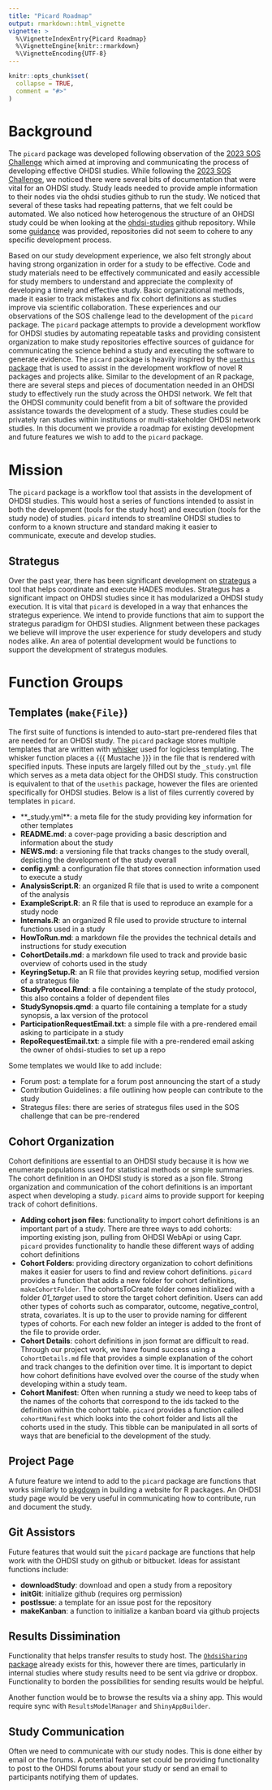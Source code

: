 ```yaml
---
title: "Picard Roadmap"
output: rmarkdown::html_vignette
vignette: >
  %\VignetteIndexEntry{Picard Roadmap}
  %\VignetteEngine{knitr::rmarkdown}
  %\VignetteEncoding{UTF-8}
---
```


```r
knitr::opts_chunk$set(
  collapse = TRUE,
  comment = "#>"
)
```


# Background

The `picard` package was developed following observation of the [2023 SOS Challenge](https://ohdsi.org/sos-challenge/) which aimed at improving and communicating the process of developing effective OHDSI studies. While following the [2023 SOS Challenge](https://ohdsi.org/sos-challenge/), we noticed there were several bits of documentation that were vital for an OHDSI study. Study leads needed to provide ample information to their nodes via the ohdsi studies github to run the study. We noticed that several of these tasks had repeating patterns, that we felt could be automated. We also noticed how heterogenous the structure of an OHDSI study could be when looking at the [ohdsi-studies](https://github.com/ohdsi-studies) github repository. While some [guidance](https://github.com/ohdsi-studies/StudyRepoTemplate) was provided, repositories did not seem to cohere to any specific development process. 

Based on our study development experience, we also felt strongly about having strong organization in order for a study to be effective. Code and study materials need to be effectively communicated and easily accessible for study members to understand and appreciate the complexity of developing a timely and effective study. Basic organizational methods, made it easier to track mistakes and fix cohort definitions as studies improve via scientific collaboration. These experiences and our observations of the SOS challenge lead to the development of the `picard` package. The `picard` package attempts to provide a development workflow for OHDSI studies by automating repeatable tasks and providing consistent organization to make study repositories effective sources of guidance for communicating the science behind a study and executing the software to generate evidence. The `picard` package is heavily inspired by the [`usethis` package](https://usethis.r-lib.org/) that is used to assist in the development workflow of novel R packages and projects alike. Similar to the development of an R package, there are several steps and pieces of documentation needed in an OHDSI study to effectively run the study across the OHDSI network. We felt that the OHDSI community could benefit from a bit of software the provided assistance towards the development of a study. These studies could be privately ran studies within institutions or multi-stakeholder OHDSI network studies. In this document we provide a roadmap for existing development and future features we wish to add to the `picard` package.

# Mission

The `picard` package is a workflow tool that assists in the development of OHDSI studies. This would host a series of functions intended to assist in both the development (tools for the study host) and execution (tools for the study node) of studies. `picard` intends to streamline OHDSI studies to conform to a known structure and standard making it easier to communicate, execute and develop studies. 

## Strategus

Over the past year, there has been significant development on [strategus](https://github.com/OHDSI/Strategus) a tool that helps coordinate and execute HADES modules. Strategus has a significant impact on OHDSI studies since it has modularized a OHDSI study execution. It is vital that `picard` is developed in a way that enhances the strategus experience. We intend to provide functions that aim to support the strategus paradigm for OHDSI studies. Alignment between these packages we believe will improve the user experience for study developers and study nodes alike. An area of potential development would be functions to support the development of strategus modules.

# Function Groups

## Templates (`make{File}`)

The first suite of functions is intended to auto-start pre-rendered files that are needed for an OHDSI study. The `picard` package stores multiple templates that are written with [whisker](https://github.com/edwindj/whisker) used for logicless templating. The whisker function places a {{{ Mustache }}} in the file that is rendered with specified inputs. These inputs are largely filled out by the `_study.yml` file which serves as a meta data object for the OHDSI study. This construction is equivalent to that of the `usethis` package, however the files are oriented specifically for OHDSI studies. Below is a list of files currently covered by templates in `picard`. 

- **_study.yml**: a meta file for the study providing key information for other templates
- **README.md**: a cover-page providing a basic description and information about the study
- **NEWS.md**: a versioning file that tracks changes to the study overall, depicting the development of the study overall
- **config.yml**: a configuration file that stores connection information used to execute a study
- **AnalysisScript.R**: an organized R file that is used to write a component of the analysis
- **ExampleScript.R**: an R file that is used to reproduce an example for a study node
- **Internals.R**: an organized R file used to provide structure to internal functions used in a study
- **HowToRun.md**: a markdown file the provides the technical details and instructions for study execution
- **CohortDetails.md**: a markdown file used to track and provide basic overview of cohorts used in the study
- **KeyringSetup.R**: an R file that provides keyring setup, modified version of a strategus file
- **StudyProtocol.Rmd**: a file containing a template of the study protocol, this also contains a folder of dependent files
- **StudySynopsis.qmd**: a quarto file containing a template for a study synopsis, a lax version of the protocol
- **ParticipationRequestEmail.txt**: a simple file with a pre-rendered email asking to participate in a study
- **RepoRequestEmail.txt**: a simple file with a pre-rendered email asking the owner of ohdsi-studies to set up a repo

Some templates we would like to add include:

- Forum post: a template for a forum post announcing the start of a study
- Contribution Guidelines: a file outlining how people can contribute to the study
- Strategus files: there are series of strategus files used in the SOS challenge that can be pre-rendered

## Cohort Organization

Cohort definitions are essential to an OHDSI study because it is how we enumerate populations used for statistical methods or simple summaries. The cohort definition in an OHDSI study is stored as a json file. Strong organization and communication of the cohort definitions is an important aspect when developing a study. `picard` aims to provide support for keeping track of cohort definitions.

- **Adding cohort json files**: functionality to import cohort definitions is an important part of a study. There are three ways to add cohorts: importing existing json, pulling from OHDSI WebApi or using Capr. `picard` provides functionality to handle these different ways of adding cohort definitions
- **Cohort Folders**: providing directory organization to cohort definitions makes it easier for users to find and review cohort definitions. `picard` provides a function that adds a new folder for cohort definitions, `makeCohortFolder`. The cohortsToCreate folder comes initialized with a folder *01_target* used to store the target cohort definition. Users can add other types of cohorts such as comparator, outcome, negative_control, strata, covariates. It is up to the user to provide naming for different types of cohorts. For each new folder an integer is added to the front of the file to provide order. 
- **Cohort Details**: cohort definitions in json format are difficult to read. Through our project work, we have found success using a `CohortDetails.md` file that provides a simple explanation of the cohort and track changes to the definition over time. It is important to depict how cohort definitions have evolved over the course of the study when developing within a study team. 
- **Cohort Manifest**: Often when running a study we need to keep tabs of the names of the cohorts that correspond to the ids tacked to the definition within the cohort table. `picard` provides a function called `cohortManifest` which looks into the cohort folder and lists all the cohorts used in the study. This tibble can be manipulated in all sorts of ways that are beneficial to the development of the study. 

## Project Page

A future feature we intend to add to the `picard` package are functions that works similarly to [pkgdown](https://pkgdown.r-lib.org/) in building a website for R packages. An OHDSI study page would be very useful in communicating how to contribute, run and document the study. 

## Git Assistors

Future features that would suit the `picard` package are functions that help work with the OHDSI study on github or bitbucket. Ideas for assistant functions include:

- **downloadStudy**: download and open a study from a repository
- **initGit**: initialize github (requires org permission)
- **postIssue**: a template for an issue post for the repository
- **makeKanban**: a function to initialize a kanban board via github projects

## Results Dissimination

Functionality that helps transfer results to study host. The [`OhdsiSharing` package](https://github.com/OHDSI/OhdsiSharing) already exists for this, however there are times, particularly in internal studies where study results need to be sent via gdrive or dropbox. Functionality to borden the possibilities for sending results would be helpful. 

Another function would be to browse the results via a shiny app. This would require sync with `ResultsModelManager` and `ShinyAppBuilder`. 

## Study Communication

Often we need to communicate with our study nodes. This is done either by email or the forums. A potential feature set could be providing functionality to post to the OHDSI forums about your study or send an email to participants notifying them of updates. 
